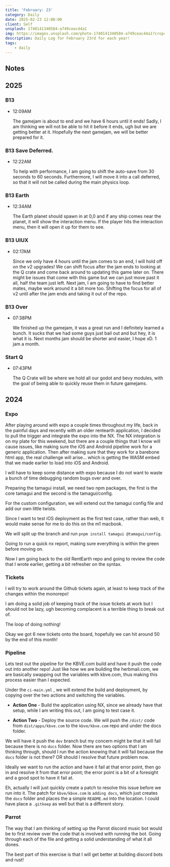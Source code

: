 ```yaml
---
title: 'February: 23'
category: Daily
date: 2025-02-23 12:00:00
client: Self
unsplash: 1740141340584-a749ceac44a1
img: https://images.unsplash.com/photo-1740141340584-a749ceac44a1?crop=entropy&cs=srgb&fm=jpg&ixid=MnwzNjM5Nzd8MHwxfHJhbmRvbXx8fHx8fHx8fDE2ODE3NDg2ODY&ixlib=rb-4.0.3&q=85
description: Daily Log for February 23rd for each year!
tags:
    - daily
---
```


## Notes

## 2025

### B13

-   12:09AM

    The gamejam is about to end and we have 6 hours until it ends!
    Sadly, I am thinking we will not be able to hit it before it ends, ugh but we are getting better at it.
    Hopefully the next gamejam, we will be better prepared for it.

### B13 Save Deferred.

-   12:22AM

    To help with performance, I am going to shift the auto-save from 30 seconds to 60 seconds.
    Furthermore, I will move it into a call deferred, so that it will not be called during the main physics loop.

### B13 Earth

-   12:34AM

    The Earth planet should spawn in at 0,0 and if any ship comes near the planet, it will show the interaction menu.
    If the player hits the interaction menu, then it will open it up for them to see.

### B13 UIUX 

-   02:17AM

    Since we only have 4 hours until the jam comes to an end, I will hold off on the v2 upgrades!
    We can shift focus after the jam ends to looking at the Q crate and come back around to updating this game later on.
    There might be issues that come with this game but we can just move past it all, half the team just left.
    Next jam, I am going to have to find better mates, maybe work around it a bit more too.
    Shifting the focus for all of v2 until after the jam ends and taking it out of the repo.

### B13 Over

-   07:38PM

    We finished up the gamejam, it was a great run and I definitely learned a bunch.
    It sucks that we had some guys just bail out and but hey, it is what it is.
    Next months jam should be shorter and easier, I hope xD.
    1 jam a month.

### Start Q

-   07:43PM

    The Q Crate will be where we hold all our godot and bevy modules, with the goal of being able to quickly reuse them in future gamejams.

## 2024

### Expo

After playing around with expo a couple times throughout my life, back in the painful days and recently with an older rentearth application, I decided to pull the trigger and integrate the expo into the NX.
The NX integration is on my plate for this weekend, but there are a couple things that I know will cause issues, like making sure the iOS and Android pipeline work for a generic application.
Then after making sure that they work for a barebone html app, the real challenge will arise... which is getting the WASM embed that we made earlier to load into iOS and Android.

I will have to keep some distance with expo because I do not want to waste a bunch of time debugging random bugs over and over.

Preparing the tamagui install, we need two npm packages, the first is the core tamagui and the second is the tamagui/config.

For the custom configuration, we will extend out the tamagui config file and add our own little twists.

Since I want to test iOS deployment as the first test case, rather than web, it would make sense for me to do this on the m1 macbook.

We will split up the branch and run `pnpm install tamagui @tamagui/config`.

Going to run a quick nx report, making sure everything is within the green before moving on.

Now I am going back to the old RentEarth repo and going to review the code that I wrote earlier, getting a bit refresher on the syntax.


### Tickets

I will try to work around the Github tickets again, at least to keep track of the changes within the monorepo!

I am doing a solid job of keeping track of the issue tickets at work but I should not be lazy, ugh becoming complacent is a terrible thing to break out of.

The loop of doing nothing!

Okay we got 6 new tickets onto the board, hopefully we can hit around 50 by the end of this month!

### Pipeline

Lets test out the pipeline for the KBVE.com build and have it push the code out into another repo!
Just like how we are building the herbmail.com, we are basically swapping out the variables with kbve.com, thus making this process easier than I expected.

Under the `ci-main.yml` , we will extend the build and deployment, by copying over the two actions and switching the variables.

* **Action One** - Build the application using NX, since we already have that setup, while I am writing this out, I am going to test case it.

* **Action Two** - Deploy the source code. We will push the `/dist/` code from `dist/apps/kbve.com` to the `kbve/kbve.com` repo and under the docs folder.

We will have it push the `dev` branch but my concern might be that it will fail because there is no `docs` folder. Now there are two options that I am thinking through, should I run the action knowing that it will fail because the `docs` folder is not there? OR should I resolve that future problem now.

Ideally we want to run the action and have it fail at that error point, then go in and resolve it from that error point; the error point is a bit of a foresight and a good spot to have it fail at.

Eh, actually I will just quickly create a patch to resolve this issue before we run into it. 
The patch for `kbve/kbve.com` is `adding docs`, which just creates the `docs` folder and places the a simple `README.md` into the location.
I could have place a `.gitkeep` as well but that is a different story.


### Parrot

The way that I am thinking of setting up the Parrot discord music bot would be to first review over the code that is involved with running the bot.
Going through each of the file and getting a solid understanding of what it all dones.

The best part of this exercise is that I will get better at building discord bots and rust!

